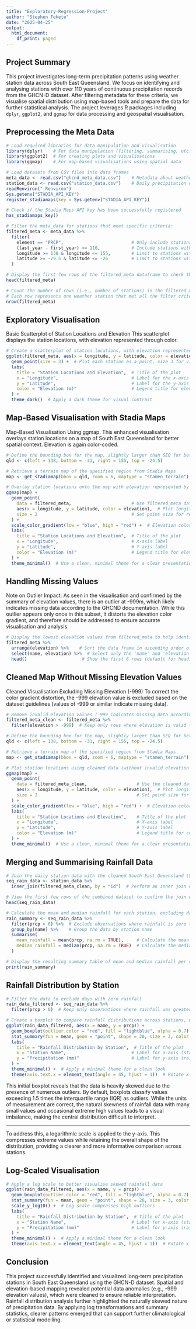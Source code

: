 ---
title: "Exploratory-Regression-Project"
author: "Stephen Fekete"
date: "2025-04-25"
output:
  html_document:
    df_print: paged
---

## Project Summary

This project investigates long-term precipitation patterns using weather station data across South East Queensland. We focus on identifying and analysing stations with over 110 years of continuous precipitation records from the GHCN-D dataset. After filtering metadata for these criteria, we visualise spatial distribution using map-based tools and prepare the data for further statistical analysis. The project leverages R packages including `dplyr`, `ggplot2`, and `ggmap` for data processing and geospatial visualisation.

## Preprocessing the Meta Data

```{r}
# Load required libraries for data manipulation and visualisation
library(dplyr)    # For data manipulation (filtering, summarising, etc.)
library(ggplot2)  # For creating plots and visualisations
library(ggmap)    # For map-based visualisations using spatial data

# Load datasets from CSV files into data frames
meta_data <- read.csv("ghcnd_meta_data.csv")    # Metadata about weather stations
station_data <- read.csv("station_data.csv")    # Daily precipitation data for stations
readRenviron(".Renviron")
Sys.getenv("STADIA_API_KEY")
register_stadiamaps(key = Sys.getenv("STADIA_API_KEY"))

# Check if the Stadia Maps API key has been successfully registered
has_stadiamaps_key()
```

```{r}
# Filter the meta_data for stations that meet specific criteria:
filtered_meta <- meta_data %>%
  filter(
    element == "PRCP",                          # Only include stations that record precipitation
    (last_year - first_year) >= 110,            # Include stations with at least 110 years of data
    longitude >= 138 & longitude <= 155,        # Limit to stations within specified longitude range (South East Queensland)
    latitude >= -29.5 & latitude <= -26         # Limit to stations within specified latitude range (South East Queensland)
  )

# Display the first few rows of the filtered_meta dataframe to check the results
head(filtered_meta)
```

```{r}
# Count the number of rows (i.e., number of stations) in the filtered_meta dataframe
# Each row represents one weather station that met all the filter criteria
nrow(filtered_meta)
```

## Exploratory Visualisation

Basic Scatterplot of Station Locations and Elevation This scatterplot displays the station locations, with elevation represented through color.

```{r}
# Create a scatterplot of station locations, with elevation represented by color
ggplot(filtered_meta, aes(x = longitude, y = latitude, color = elevation)) +
  geom_point(size = 3) +  # Plot each station as a point, size 3 for visibility
  labs(
    title = "Station Locations and Elevation",  # Title of the plot
    x = "Longitude",                            # Label for the x-axis
    y = "Latitude",                             # Label for the y-axis
    color = "Elevation (m)"                     # Legend title for elevation color scale
  ) +
  theme_dark()  # Apply a dark theme for visual contrast
```

## Map-Based Visualisation with Stadia Maps

Map-Based Visualisation Using ggmap. This enhanced visualisation overlays station locations on a map of South East Queensland for better spatial context. Elevation is again color-coded.

```{r}
# Define the bounding box for the map, slightly larger than SEQ for better visual clarity
qld <- c(left = 138, bottom = -31, right = 155, top = -24.5)

# Retrieve a terrain map of the specified region from Stadia Maps
map <- get_stadiamap(bbox = qld, zoom = 6, maptype = "stamen_terrain")

# Overlay station locations onto the map with elevation represented by color
ggmap(map) +
  geom_point(
    data = filtered_meta,                       # Use filtered_meta data for plotting
    aes(x = longitude, y = latitude, color = elevation),  # Plot longitude vs latitude, color by elevation
    size = 2                                    # Set point size for readability
  ) +
  scale_color_gradient(low = "blue", high = "red") +  # Elevation color gradient: blue for low, red for high
  labs(
    title = "Station Locations and Elevation",  # Title of the plot
    x = "Longitude",                            # X-axis label
    y = "Latitude",                             # Y-axis label
    color = "Elevation (m)"                     # Legend title for elevation
  ) +
  theme_minimal()  # Use a clean, minimal theme for a clear presentation
```

## Handling Missing Values

Note on Outlier Impact: As seen in the visualisation and confirmed by the summary of elevation values, there is an outlier at -999m, which likely indicates missing data according to the GHCND documentation. While this outlier appears only once in this subset, it distorts the elevation color gradient, and therefore should be addressed to ensure accurate visualisation and analysis.

```{r}
# Display the lowest elevation values from filtered_meta to help identify potential outliers
filtered_meta %>%
  arrange(elevation) %>%    # Sort the data frame in ascending order of elevation (lowest values first)
  select(name, elevation) %>%  # Select only the 'name' and 'elevation' columns for display
  head()                     # Show the first 6 rows (default for head) with the lowest elevation values
```

## Cleaned Map Without Missing Elevation Values

Cleaned Visualisation Excluding Missing Elevation (-999) To correct the color gradient distortion, the -999 elevation value is excluded based on the dataset guidelines (values of -999 or similar indicate missing data).

```{r}
# Remove invalid elevation values (-999 indicates missing data according to GHCND documentation)
filtered_meta_clean <- filtered_meta %>%
  filter(elevation > -999)  # Keep only rows where elevation is valid (> -999)

# Define the bounding box for the map, slightly larger than SEQ for better visual clarity
qld <- c(left = 138, bottom = -31, right = 155, top = -24.5)

# Retrieve a terrain map of the specified region from Stadia Maps
map <- get_stadiamap(bbox = qld, zoom = 6, maptype = "stamen_terrain")

# Plot station locations using cleaned data (without invalid elevation values)
ggmap(map) +
  geom_point(
    data = filtered_meta_clean,                   # Use the cleaned dataset for plotting
    aes(x = longitude, y = latitude, color = elevation),  # Plot longitude vs latitude, color by elevation
    size = 2                                      # Set point size for readability
  ) +
  scale_color_gradient(low = "blue", high = "red") +  # Elevation color gradient: blue for low, red for high
  labs(
    title = "Station Locations and Elevation",    # Title of the plot
    x = "Longitude",                              # X-axis label
    y = "Latitude",                               # Y-axis label
    color = "Elevation (m)"                       # Legend title for color scale
  ) +
  theme_minimal()  # Use a clean, minimal theme for a clear presentation
```

## Merging and Summarising Rainfall Data

```{r}
# Join the daily station data with the cleaned South East Queensland (SEQ) station metadata
seq_rain_data <- station_data %>%
  inner_join(filtered_meta_clean, by = "id")  # Perform an inner join on the 'id' column to combine matching rows

# View the first few rows of the combined dataset to confirm the join was successful
head(seq_rain_data)
```

```{r}
# Calculate the mean and median rainfall for each station, excluding days with zero rainfall
rain_summary <- seq_rain_data %>%
  filter(prcp > 0) %>%  # Exclude observations where rainfall is zero to focus on actual rainfall events
  group_by(name) %>%    # Group the data by station name
  summarise(
    mean_rainfall = mean(prcp, na.rm = TRUE),     # Calculate the mean rainfall for each station, ignoring any NA values
    median_rainfall = median(prcp, na.rm = TRUE)  # Calculate the median rainfall for each station, ignoring any NA values
  )

# Display the resulting summary table of mean and median rainfall per station
print(rain_summary)
```

## Rainfall Distribution by Station

```{r}
# Filter the data to exclude days with zero rainfall
rain_data_filtered <- seq_rain_data %>%
  filter(prcp > 0)  # Keep only observations where rainfall was greater than 0 mm

# Create a boxplot to compare rainfall distributions across stations, with mean values highlighted
ggplot(rain_data_filtered, aes(x = name, y = prcp)) +
  geom_boxplot(outlier.color = "red", fill = "lightblue", alpha = 0.7) +  # Draw boxplots for each station, highlight outliers in red
  stat_summary(fun = mean, geom = "point", shape = 20, size = 3, color = "darkblue") +  # Overlay the mean as dark blue dots
  labs(
    title = "Rainfall Distribution by Station",  # Title of the plot
    x = "Station Name",                         # Label for x-axis (station names)
    y = "Precipitation (mm)"                    # Label for y-axis (rainfall amount in mm)
  ) +
  theme_minimal() +  # Apply a minimal theme for a clean look
  theme(axis.text.x = element_text(angle = 45, hjust = 1))  # Rotate x-axis labels for better readability
```

This initial boxplot reveals that the data is heavily skewed due to the presence of numerous outliers. By default, boxplots classify values exceeding 1.5 times the interquartile range (IQR) as outliers. While the units of measurement are correct, the natural skewness of rainfall data with many small values and occasional extreme high values leads to a visual imbalance, making the central distribution difficult to interpret.

------------------------------------------------------------------------

To address this, a logarithmic scale is applied to the y-axis. This compresses extreme values while retaining the overall shape of the distribution, providing a clearer and more informative comparison across stations.

## Log-Scaled Visualisation

```{r}
# Apply a log scale to better visualise skewed rainfall data
ggplot(rain_data_filtered, aes(x = name, y = prcp)) +
  geom_boxplot(outlier.color = "red", fill = "lightblue", alpha = 0.7) +  # Draw boxplots for each station, highlight outliers in red
  stat_summary(fun = mean, geom = "point", shape = 20, size = 3, color = "darkblue") +  # Overlay the mean as dark blue dots
  scale_y_log10() +  # Log scale compresses high outliers
  labs(
    title = "Rainfall Distribution by Station",  # Title of the plot
    x = "Station Name",                         # Label for x-axis (station names)
    y = "Precipitation (mm)"                    # Label for y-axis (rainfall amount in mm)
  ) +
  theme_minimal() +  # Apply a minimal theme for a clean look
  theme(axis.text.x = element_text(angle = 45, hjust = 1))  # Rotate x-axis labels for better readability
```

## Conclusion

This project successfully identified and visualized long-term precipitation stations in South East Queensland using the GHCN-D dataset. Spatial and elevation-based mapping revealed potential data anomalies (e.g., -999 elevation values), which were cleaned to ensure reliable interpretation. Rainfall distribution analysis further highlighted the naturally skewed nature of precipitation data. By applying log transformations and summary statistics, clearer patterns emerged that can support further climatological or statistical modelling.
